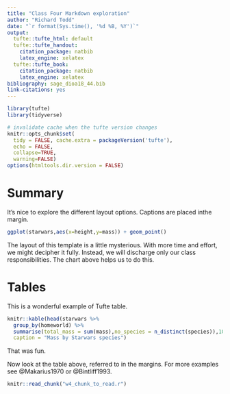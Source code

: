 ```yaml
---
title: "Class Four Markdown exploration"
author: "Richard Todd"
date: "`r format(Sys.time(), '%d %B, %Y')`"
output:
  tufte::tufte_html: default
  tufte::tufte_handout:
    citation_package: natbib
    latex_engine: xelatex
  tufte::tufte_book:
    citation_package: natbib
    latex_engine: xelatex
bibliography: sage_dioa18_44.bib
link-citations: yes
---
```


```r
library(tufte)
library(tidyverse)

# invalidate cache when the tufte version changes
knitr::opts_chunk$set(
  tidy = FALSE, cache.extra = packageVersion('tufte'),
  echo = FALSE,
  collapse=TRUE, 
  warning=FALSE)
options(htmltools.dir.version = FALSE)
```

# Summary

It's nice to explore the different layout options. Captions are placed inthe margin.

```r
ggplot(starwars,aes(x=height,y=mass)) + geom_point()

```

The layout of this template is a little mysterious. With more time and effort, we might decipher it fully. Instead, we will discharge only our class responsibilities. The chart above helps us to do this.


# Tables

This is a wonderful example of Tufte table.

```r

knitr::kable(head(starwars %>%
  group_by(homeworld) %>%
  summarise(total_mass = sum(mass),no_species = n_distinct(species)),10),
  caption = "Mass by Starwars species")

```

That was fun.

Now look at the table above, referred to in the margins. For more examples see @Makarius1970 or @Bintliff1993.


```r
knitr::read_chunk("w4_chunk_to_read.r")
```
